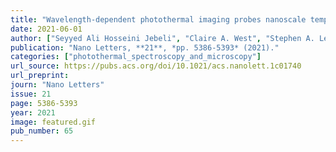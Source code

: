 ```yaml
---
title: "Wavelength-dependent photothermal imaging probes nanoscale temperature differences among sub-diffraction coupled plasmonic nanorods"
date: 2021-06-01
author: ["Seyyed Ali Hosseini Jebeli", "Claire A. West", "Stephen A. Lee", "Harrison J. Goldwyn", "Connor R. Bilchak", "Zahra Fakhraai", "Katherine A. Willets", "Stephan Link", "David J. Masiello"]
publication: "Nano Letters, **21**, *pp. 5386-5393* (2021)."
categories: ["photothermal_spectroscopy_and_microscopy"]
url_source: https://pubs.acs.org/doi/10.1021/acs.nanolett.1c01740
url_preprint: 
journ: "Nano Letters"
issue: 21
page: 5386-5393
year: 2021
image: featured.gif
pub_number: 65
---
```

